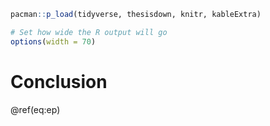 <!--
Chapter 7 - Conclusion
-->

```r
pacman::p_load(tidyverse, thesisdown, knitr, kableExtra)

# Set how wide the R output will go
options(width = 70)
```

# Conclusion {#conclusion}

\@ref(eq:ep)